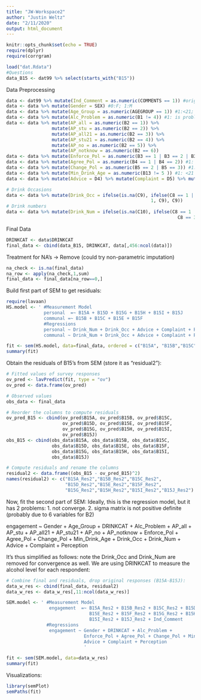 ```yaml
---
title: "JW-Workspace2"
author: "Justin Weltz"
date: "2/11/2020"
output: html_document
---
```


```r
knitr::opts_chunk$set(echo = TRUE)
require(dplyr)
require(corrgram)
```

```r
load("dat.Rdata")
#Questions
data_B15 <- dat99 %>% select(starts_with("B15"))
```

Data Preprocessing
```r
data <- dat99 %>% mutate(Ind_Comment = as.numeric(COMMENTS == 1)) #original 1:yes; 2:no
data <- data %>% mutate(Gender = SEX) #0:F; 1:M
data <- data %>% mutate(Age_Group = as.numeric(AGEGROUP == 1)) #1:<21; 0: >=21
data <- data %>% mutate(Alc_Problem = as.numeric(B1 != 4)) #1: is problem; 0: not a problem
data <- data %>% mutate(AP_all = as.numeric(B2 == 1)) %>%
                 mutate(AP_stu = as.numeric(B2 == 2)) %>%
                 mutate(AP_all21 = as.numeric(B2 == 3)) %>%
                 mutate(AP_stu21 = as.numeric(B2 == 4)) %>%
                 mutate(AP_no = as.numeric(B2 == 5)) %>%
                 mutate(AP_notknow = as.numeric(B2 == 6))
data <- data %>% mutate(Enforce_Pol = as.numeric(B3 == 1 | B3 == 2 | B3 == 3)) #1: enforeced
data <- data %>% mutate(Agree_Pol = as.numeric(B4 == 1 | B4 == 2)) #1: agree
data <- data %>% mutate(Change_Pol = as.numeric(B5 == 2 | B5 == 3)) #1: change
data <- data %>% mutate(Min_Drink_Age = as.numeric(B13 != 5 )) #1: <21
data <- data %>% mutate(Advice = D4) %>% mutate(Complaint = D5) %>% mutate(Perception = D3B/D3A)
```

```r
# Drink Occasions
data <- data %>% mutate(Drink_Occ = ifelse(is.na(C9), ifelse(C8 == 1 | C8 == 2 | C8 == 3,
                                                      1, C9), C9))
# Drink numbers
data <- data %>% mutate(Drink_Num = ifelse(is.na(C10), ifelse(C8 == 1 | C8 == 2 | 
                                                                C8 == 3,0, C10), C10))
```

Final Data
```r
DRINKCAT <- data$DRINKCAT
final_data <- cbind(data_B15, DRINKCAT, data[,456:ncol(data)])
```

Treatment for NA's -> Remove (could try non-parametric imputation)
```r
na_check <- is.na(final_data)
na_row <- apply(na_check,1,sum)
final_data <- final_data[na_row==0,]
```

Build first part of SEM to get residuals:
```r
require(lavaan)
HS.model <- ' #Measurement Model 
              personal  =~ B15A + B15D + B15G + B15H + B15I + B15J 
              communal =~ B15B + B15C + B15E + B15F
              #Regressions
              personal ~ Drink_Num + Drink_Occ + Advice + Complaint + Perception + Enforce_Pol
              communal ~ Drink_Num + Drink_Occ + Advice + Complaint + Perception + Enforce_Pol'

fit <- sem(HS.model, data=final_data, ordered = c("B15A", "B15B","B15C","B15D","B15E","B15F", "B15G", "B15H", "B15I", "B15J"))
summary(fit)
```

Obtain the residuals of B15's from SEM (store it as "residual2"):
```r
# Fitted values of survey responses
ov_pred <- lavPredict(fit, type = "ov")
ov_pred <- data.frame(ov_pred)

# Observed values
obs_data <- final_data

# Reorder the columns to compute residuals
ov_pred_B15 <- cbind(ov_pred$B15A, ov_pred$B15B, ov_pred$B15C,
                     ov_pred$B15D, ov_pred$B15E, ov_pred$B15F,
                     ov_pred$B15G, ov_pred$B15H, ov_pred$B15I,
                     ov_pred$B15J)
obs_B15 <- cbind(obs_data$B15A, obs_data$B15B, obs_data$B15C,
                 obs_data$B15D, obs_data$B15E, obs_data$B15F,
                 obs_data$B15G, obs_data$B15H, obs_data$B15I,
                 obs_data$B15J)

# Compute residuals and rename the columns
residual2 <- data.frame((obs_B15 - ov_pred_B15)^2)
names(residual2) <- c("B15A_Res2","B15B_Res2","B15C_Res2",
                      "B15D_Res2","B15E_Res2","B15F_Res2",
                      "B15G_Res2","B15H_Res2","B15I_Res2","B15J_Res2")
```

Now, fit the second part of SEM:
Ideally, this is the regression model, but it has 2 problems: 
1. not converge. 
2. sigma matrix is not positive definite (probably due to 6 variables for B2)

engagement ~ Gender + Age_Group + DRINKCAT + Alc_Problem +
             AP_all + AP_stu + AP_all21 + AP_stu21 + AP_no + AP_notknow +
             Enforce_Pol + Agree_Pol + Change_Pol + Min_Drink_Age +
             Drink_Occ + Drink_Num + Advice + Complaint + Perception
             
It's thus simplified as follows: note the Drink_Occ and Drink_Num are removed for convergence as well. We are using DRINKCAT to measure the alcohol level for each respondent:
```r
# Combine final and residuals, drop original responses (B15A-B15J):
data_w_res <- cbind(final_data, residual2)
data_w_res <- data_w_res[,11:ncol(data_w_res)]

SEM.model <- ' #Measurement Model 
                engagement  =~ B15A_Res2 + B15B_Res2 + B15C_Res2 + B15D_Res2 +
                               B15E_Res2 + B15F_Res2 + B15G_Res2 + B15H_Res2 +
                               B15I_Res2 + B15J_Res2 + Ind_Comment
               #Regressions
                engagement ~ Gender + DRINKCAT + Alc_Problem + 
                             Enforce_Pol + Agree_Pol + Change_Pol + Min_Drink_Age +
                             Advice + Complaint + Perception
                             '

fit <- sem(SEM.model, data=data_w_res)
summary(fit)
```

Visualizations:
```r
library(semPlot)
semPaths(fit)
```

